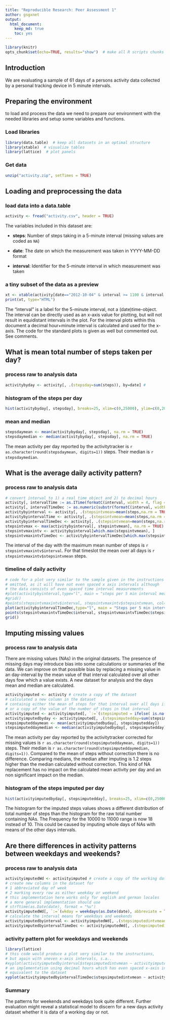 ```yaml
---
title: "Reproducible Research: Peer Assessment 1"
author: gsgxnet
output: 
  html_document:
    keep_md: true
    toc: yes
---
```

```r
library(knitr)
opts_chunk$set(echo=TRUE, results="show")  # make all R scripts chunks and their results visible in the knitted document
```

## Introduction

We are evaluating a sample of 61 days of a persons activity data collected by a personal tracking device in 5 minute intervals.   

## Preparing the environment

to load and process the data we need to prepare our environment with the 
needed libraries and setup some variables and functions.  

### Load libraries
```r
library(data.table)  # keep all datasets in an optimal structure 
library(xtable)  # visualize tables
library(lattice)  # plot panels
```
### Get data 
```r
unzip("activity.zip", setTimes = TRUE)
```

## Loading and preprocessing the data

### load data into a data.table

```r
activity <- fread("activity.csv", header = TRUE)
```
The variables included in this dataset are:

* **steps**: Number of steps taking in a 5-minute interval (missing
    values are coded as `NA`)

* **date**: The date on which the measurement was taken in YYYY-MM-DD
    format

* **interval**: Identifier for the 5-minute interval in which
    measurement was taken  
    
### a tiny subset of the data as a preview
```r
xt <- xtable(activity[date=="2012-10-04" & interval >= 1100 & interval <= 1200,])
print(xt, type="HTML")
```
The "interval" is a label for the 5-minute interval, not a (date)time-object.
The interval can be directly used as an x-axis value for plotting, but will not result in equidistant intervals in the plot. For the interval plots within this document a decimal hour+minute interval is calculated and used for the x-axis. The code for the standard plots is given as well but commented out. See comments.

## What is mean total number of steps taken per day?

### process raw to analysis data
```r
activitybyday <- activity[, .(stepsday=sum(steps)), by=date] # 
```
### histogram of the steps per day 
```r
hist(activitybyday[, stepsday], breaks=25, xlim=c(0,25000), ylim=c(0,20), col=blues9, main = paste0("Steps per Day (", activitybyday[1,date], " - ", activitybyday[.N,date],")"), xlab = "total number of steps")
```

### mean and median 

```r
stepsdaymean <- mean(activitybyday[, stepsday], na.rm = TRUE)
stepsdaymedian <- median(activitybyday[, stepsday], na.rm = TRUE)
```
The mean activity per day reported by the activitytracker is `r as.character(round(stepsdaymean, digits=1))` steps.  Their median is `r stepsdaymedian`. 


## What is the average daily activity pattern?

### process raw to analysis data
```r
# convert interval to 1) a real time object and 2) to decimal hours
activity[, intervalTime := as.ITime(formatC(interval, width = 4, flag = "0"), format = "%H%M")]
activity[, intervalTimeDec := as.numeric(substr(formatC(interval, width = 4, flag = "0"),1,2)) + as.numeric(substr(formatC(interval, width = 4, flag = "0"),3,4))/60]
activitybyinterval <- activity[, .(stepsintvmean=mean(steps,na.rm = TRUE)), by=interval]
activitybyintervalTime <- activity[, .(stepsintvmean=mean(steps,na.rm = TRUE)), by=intervalTime]
activitybyintervalTimeDec <- activity[, .(stepsintvmean=mean(steps,na.rm = TRUE)), by=intervalTimeDec]
stepsintvmax <- max(activitybyinterval[, stepsintvmean], na.rm = TRUE)
stepsintvmaxintv <- activitybyinterval[which.max(stepsintvmean), ]
stepsintvmaxintvTimeDec <- activitybyintervalTimeDec[which.max(stepsintvmean), ]
```
The interval of the day with the maximum mean number of steps is `r stepsintvmaxintv$interval`. For that timeslot the mean over all days is `r stepsintvmaxintv$stepsintvmean` steps.

### timeline of daily activity
```r
# code for a plot very similar to the sample given in the instructions
# omitted, as it will have not even spaced x axis intervals although
# the data consists of even spaced time interval measurements
#plot(activitybyinterval,type="l", main = "steps per 5 min interval means ", xlab = "time of day interval", ylab = "mean number of steps" )
#grid()
#points(stepsintvmaxintv$interval, stepsintvmaxintv$stepsintvmean, col="blue", pch=21, bg = "red")
plot(activitybyintervalTimeDec,type="l", main = "Steps per 5 min interval means ", xaxs = "r", xlab = "time of day interval, decimal hours", ylab = "Mean number of steps" )
points(stepsintvmaxintvTimeDec$interval, stepsintvmaxintvTimeDec$stepsintvmean, col="blue", pch=21, bg = "red")
grid()
```


## Imputing missing values

### process raw to analysis data

There are missing values (NAs) in the original datasets. The presence of missing days may introduce bias into some calculations or summaries of the data. We can improve on that possible bias by replacing a missing value in an day-interval by the mean value of that interval calculated over all other days fow which a value exists. A new dataset for analysis and the days mean and median are calculated.  

```r
activityimputed <- activity # create a copy of the dataset
# calculated a new column in the dataset 
# containig either the mean of steps for that interval over all days if the number of steps is NA 
# or a copy of the value of the number of steps in that interval
activityimputed <- activityimputed[, `:=`(stepsimputed = ifelse( is.na(steps), mean(steps,na.rm = TRUE), steps)), by=interval]
activityimputedbyday <- activityimputed[, .(stepsimputedday=sum(stepsimputed)), by=date]
stepsimputeddaymean <- mean(activityimputedbyday[, stepsimputedday])
stepsimputeddaymedian <- median(activityimputedbyday[, stepsimputedday])
```
The mean activity per day reported by the activitytracker corrected for missing values is `r as.character(round(stepsimputeddaymean, digits=1))` steps.  Their median is `r as.character(round(stepsimputeddaymedian, digits=1))`. Compared to the mean of steps without correction there is no difference. Comparing medians, the median after imputing is 1.2 steps higher than the median calculated without correction. This kind of NA replacement has no impact on the calculated mean activity per day and an non significant impact on the median.  

### histogram of the steps imputed per day 
```r
hist(activityimputedbyday[, stepsimputedday], breaks=25, xlim=c(0,25000), ylim=c(0,20), col=blues9, main = paste0("Steps imputed per Day (", activityimputedbyday[1,date], " - ", activityimputedbyday[.N,date],")"), xlab = "total number of steps imputed")
```  

The histogram for the imputed steps values shows a different distribution of total number of steps than the histogram for the raw total number containing NAs. The Frequency for the 10000 to 11000 range is now 18 instead of 10. This could be caused by imputing whole days of NAs with means of the other days intervals. 

## Are there differences in activity patterns between weekdays and weekends?

### process raw to analysis data

```r
activityimputedWd <- activityimputed # create a copy of the working dataset
# create new columns in the dataset for
# 1 abbreviated day of week
# 2 marking every row as either weekday or weekend 
# this implementation here works only for english and german locales
# a more general implementation should use 
# strftime(as.Date(date), format = "%u")
activityimputedWd[, `:=`(wkday = weekdays(as.Date(date), abbreviate = TRUE), wkdayend = as.factor(ifelse(weekdays(as.Date(date), abbreviate = TRUE) %in% c("Sat","Sun", "Sa", "So"),"weekend","weekday")))]
# calculate the interval means for weekdays and weekends
activityimputedbyinterval <- activityimputedWd[, .(stepsimputedintvmean=mean(stepsimputed)), by=.(interval,wkdayend)]
activityimputedbyintervalTimeDec <- activityimputedWd[, .(stepsimputedintvmean=mean(stepsimputed)), by=.(intervalTimeDec,wkdayend)]
```

### activity pattern plot for weekdays and weekends

```r
library(lattice)
# this code would produce a plot very similar to the instructions,
# but again with uneven x-axis intervals, s.a..
#xyplot(activityimputedbyinterval$stepsimputedintvmean ~ activityimputedbyinterval$interval | activityimputedbyinterval$wkdayend, layout = c(1, 2), xlab = "Interval", ylab = "Number of steps", type="l")
# an implementation using decimal hours which has even spaced x-axis intervals
# equivalent to the dataset
xyplot(activityimputedbyintervalTimeDec$stepsimputedintvmean ~ activityimputedbyintervalTimeDec$intervalTimeDec | activityimputedbyintervalTimeDec$wkdayend, layout = c(1, 2),  main = "steps per 5 min interval means", xlab = "Interval (decimal hours)", ylab = "Number of steps", type="l")
```

### Summary

The patterns for weekends and weekdays look quite different. Further evaluation might reveal a statistical model to discern for a new days activity dataset whether it is data of a working day or not.
